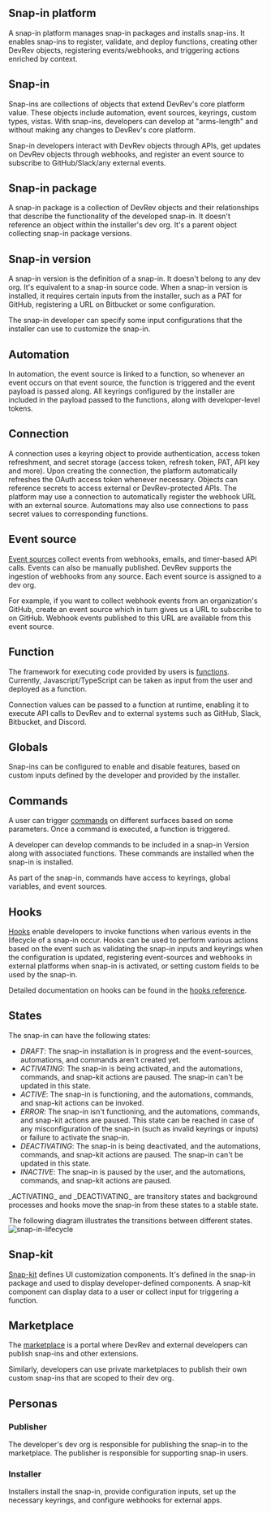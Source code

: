 ## Snap-in platform

A snap-in platform manages snap-in packages and installs snap-ins. It enables snap-ins to register, validate, and deploy functions, creating other DevRev objects, registering events/webhooks, and triggering actions enriched by context.

## Snap-in

Snap-ins are collections of objects that extend DevRev's core platform value. These objects include automation, event sources, keyrings, custom types, vistas. With snap-ins, developers can develop at "arms-length" and without making any changes to DevRev's core platform.

Snap-in developers interact with DevRev objects through APIs, get updates on DevRev objects through webhooks, and register an event source to subscribe to GitHub/Slack/any external events.

## Snap-in package

A snap-in package is a collection of DevRev objects and their relationships that describe the functionality of the developed snap-in. It doesn't reference an object within the installer's dev org. It's a parent object collecting snap-in package versions.

## Snap-in version

A snap-in version is the definition of a snap-in. It doesn't belong to any dev org. It's equivalent to a snap-in source code. When a snap-in version is installed, it requires certain inputs from the installer, such as a PAT for GitHub, registering a URL on Bitbucket or some configuration.

The snap-in developer can specify some input configurations that the installer can use to customize the snap-in.

## Automation

In automation, the event source is linked to a function, so whenever an event occurs on that event source, the function is triggered and the event payload is passed along. All keyrings configured by the installer are included in the payload passed to the functions, along with developer-level tokens.

## Connection

A connection uses a keyring object to provide authentication, access token refreshment, and secret storage (access token, refresh token, PAT, API key and more). Upon creating the connection, the platform automatically refreshes the OAuth access token whenever necessary. Objects can reference secrets to access external or DevRev-protected APIs. The platform may use a connection to automatically register the webhook URL with an external source. Automations may also use connections to pass secret values to corresponding functions.

## Event source

[Event sources](/snap-in-development/references/event-sources) collect events from webhooks, emails, and timer-based API calls. Events can also be manually published. DevRev supports the ingestion of webhooks from any source. Each event source is assigned to a dev org.

For example, if you want to collect webhook events from an organization's GitHub, create an event source which in turn gives us a URL to subscribe to on GitHub. Webhook events published to this URL are available from this event source.

## Function

The framework for executing code provided by users is [functions](/snap-in-development/references/functions). Currently, Javascript/TypeScript can be taken as input from the user and deployed as a function.

Connection values can be passed to a function at runtime, enabling it to execute API calls to DevRev and to external systems such as GitHub, Slack, Bitbucket, and Discord.

## Globals

Snap-ins can be configured to enable and disable features, based on custom inputs defined by the developer and provided by the installer.

## Commands

A user can trigger [commands](/snap-in-development/references/commands) on different surfaces based on some parameters. Once a command is executed, a function is triggered.

A developer can develop commands to be included in a snap-in Version along with associated functions. These commands are installed when the snap-in is installed.

As part of the snap-in, commands have access to keyrings, global variables, and event sources.

## Hooks

[Hooks](/snap-in-development/references/hooks) enable developers to invoke functions when various events in the lifecycle of a snap-in occur. Hooks can be used to perform various actions based on the event such as validating the snap-in inputs and keyrings when the configuration is updated, registering event-sources and webhooks in external platforms when snap-in is activated, or setting custom fields to be used by the snap-in.

Detailed documentation on hooks can be found in the [hooks reference](/snap-in-development/references/hooks).

## States

The snap-in can have the following states:

- _DRAFT_: The snap-in installation is in progress and the event-sources, automations, and commands aren't created yet.
- _ACTIVATING_: The snap-in is being activated, and the automations, commands, and snap-kit actions are paused. The snap-in can't be updated in this state.
- _ACTIVE_: The snap-in is functioning, and the automations, commands, and snap-kit actions can be invoked.
- _ERROR_: The snap-in isn't functioning, and the automations, commands, and snap-kit actions are paused. This state can be reached in case of any misconfiguration of the snap-in (such as invalid keyrings or inputs) or failure to activate the snap-in.
- _DEACTIVATING_: The snap-in is being deactivated, and the automations, commands, and snap-kit actions are paused. The snap-in can't be updated in this state.
- _INACTIVE_: The snap-in is paused by the user, and the automations, commands, and snap-kit actions are paused.

<Callout intent="info">
_ACTIVATING_ and _DEACTIVATING_ are transitory states and background processes and hooks move the snap-in from these states to a stable state.
</Callout>

The following diagram illustrates the transitions between different states.
![snap-in-lifecycle](../img/snap-inlifecycle.jpeg)

## Snap-kit

[Snap-kit](/snap-in-development/references/snapkit) defines UI customization components. It's defined in the snap-in package and used to display developer-defined components. A snap-kit component can display data to a user or collect input for triggering a function.

## Marketplace

The [marketplace](https://marketplace.devrev.ai/marketplace) is a portal where DevRev and external developers can publish snap-ins and other extensions.

Similarly, developers can use private marketplaces to publish their own custom snap-ins that are scoped to their dev org.

## Personas

### Publisher

The developer's dev org is responsible for publishing the snap-in to the marketplace. The publisher is responsible for supporting snap-in users.

### Installer

Installers install the snap-in, provide configuration inputs, set up the necessary keyrings, and configure webhooks for external apps.
